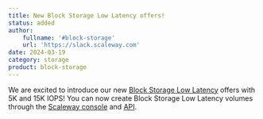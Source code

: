 ```yaml
---
title: New Block Storage Low Latency offers!
status: added
author:
    fullname: '#block-storage'
    url: 'https://slack.scaleway.com'
date: 2024-03-19
category: storage
product: block-storage
---
```


We are excited to introduce our new [Block Storage Low Latency](/storage/block/quickstart/) offers with 5K and 15K IOPS!
You can now create Block Storage Low Latency volumes through the [Scaleway console](https://console.scaleway.com/) and [API](https://www.scaleway.com/en/developers/api/block/).

